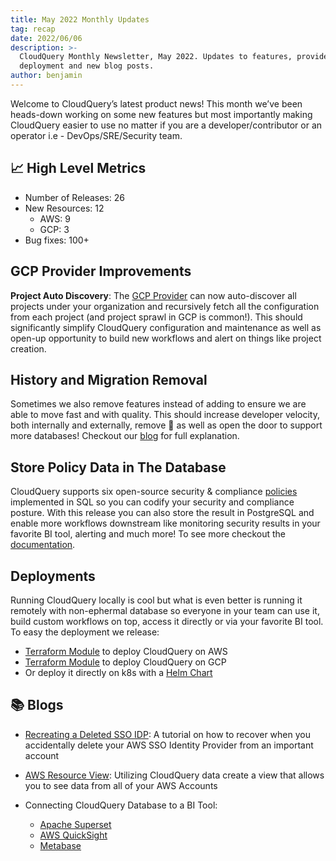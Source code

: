 ```yaml
---
title: May 2022 Monthly Updates
tag: recap
date: 2022/06/06
description: >-
  CloudQuery Monthly Newsletter, May 2022. Updates to features, providers,
  deployment and new blog posts.
author: benjamin
---
```



<BlogHeader/>

Welcome to CloudQuery’s latest product news! This month we’ve been heads-down working on some new features but most
importantly making CloudQuery easier to use no matter if you are a developer/contributor or an operator i.e -
DevOps/SRE/Security team.

## 📈 High Level Metrics

- Number of Releases: 26
- New Resources: 12
  - AWS: 9
  - GCP: 3
- Bug fixes: 100+

## GCP Provider Improvements

**Project Auto Discovery**: The [GCP Provider](/docs/plugins/sources/overview)
can now auto-discover all projects under your organization and recursively fetch all the configuration from each project
(and project sprawl in GCP is common!). This should significantly simplify CloudQuery configuration and maintenance as
well as open-up opportunity to build new workflows and alert on things like project creation.

## History and Migration Removal

Sometimes we also remove features instead of adding to ensure we are able to move fast and with quality. This should
increase developer velocity, both internally and externally, remove 🐛 as well as open the door to support more
databases! Checkout our [blog](https://www.cloudquery.io/blog/migration-and-history-deprecation) for full explanation.

## Store Policy Data in The Database

CloudQuery supports six open-source security & compliance [policies](/docs/core-concepts/policies) implemented
in SQL so you can codify your security and compliance posture. With this release you can also store the result in
PostgreSQL and enable more workflows downstream like monitoring security results in your favorite BI tool,
alerting and much more! To see more checkout the [documentation](/docs/core-concepts/policies).

## Deployments

Running CloudQuery locally is cool but what is even better is running it remotely with non-ephermal database so
everyone in your team can use it, build custom workflows on top, access it directly or via your favorite BI tool.
To easy the deployment we release:

- [Terraform Module](https://github.com/cloudquery/terraform-aws-cloudquery) to deploy CloudQuery on AWS
- [Terraform Module](https://github.com/cloudquery/terraform-gcp-cloudquery) to deploy CloudQuery on GCP
- Or deploy it directly on k8s with a [Helm Chart](https://github.com/cloudquery/helm-charts)

## 📚 Blogs

- [Recreating a Deleted SSO IDP](https://www.cloudquery.io/blog/aws-sso-if-deleted-sso-identity-provider): A tutorial
  on how to recover when you accidentally delete your AWS SSO Identity Provider from an important account
- [AWS Resource View](https://www.cloudquery.io/blog/aws-resources-view): Utilizing CloudQuery data create a view
  that allows you to see data from all of your AWS Accounts

- Connecting CloudQuery Database to a BI Tool:
  - [Apache Superset](/how-to-guides/cloud-asset-inventory-cloudquery-apache-superset)
  - [AWS QuickSight](/how-to-guides/cloud-asset-inventory-cloudquery-aws-quicksight)
  - [Metabase](/how-to-guides/cloud-asset-inventory-cloudquery-metabase)
